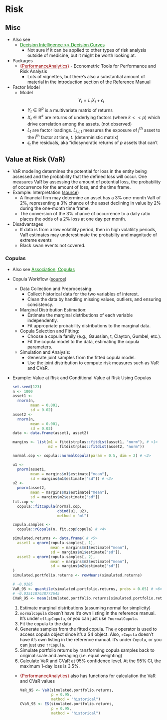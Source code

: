 # Risk {#sec-finance-risk .unnumbered}

## Misc {#sec-finance-risk-misc .unnumbered}

-   Also see
    -   [Decision Intelligence \>\> Decision Curves](decision-intelligence.qmd#sec-decint-deccurv){style="color: green"}
        -   Not sure if it can be applied to other types of risk analysis outside of medicine, but it might be worth looking at.
-   Packages
    -   [{]{style="color: #990000"}[PerformanceAnalytics](https://cran.r-project.org/web/packages/PerformanceAnalytics/index.html){style="color: #990000"}[}]{style="color: #990000"} - Econometric Tools for Performance and Risk Analysis
        -   Lots of vignettes, but there's also a substantial amount of material in the introduction section of the Reference Manual
-   Factor Model
    -   Model\
        $$
        Y_t = L_t X_t + \epsilon_t
        $$
        -   $Y_t \in \mathbb{R}^p$ is a multivariate matrix of returns
        -   $X_t \in \mathbb{R}^k$ are returns of underlying factors (where $k \lt\lt p$) which drive correlation among the assets. (not observed)
        -   $L_t$ are factor loadings. $L_{j,l,t}$ measures the exposure of $j^{\text{th}}$ asset to the $l^{\text{th}}$ factor at time, $t$. (deterministic matrix)
        -   $\epsilon_t$ the residuals, aka "idiosyncratic returns of $p$ assets that can't

## Value at Risk (VaR) {#sec-finance-risk-var .unnumbered}

-   VaR modeling determines the potential for loss in the entity being assessed and the probability that the defined loss will occur. One measures VaR by assessing the amount of potential loss, the probability of occurrence for the amount of loss, and the time frame.
-   [Example]{.ribbon-highlight}: Interpretation ([source](https://www.investopedia.com/terms/v/var.asp))
    -   A financial firm may determine an asset has a 3% one-month VaR of 2%, representing a 3% chance of the asset declining in value by 2% during the one-month time frame.
    -   The conversion of the 3% chance of occurrence to a daily ratio places the odds of a 2% loss at one day per month.
-   Disadvantages
    -   If data is from a low volatility period, then in high volatility periods, VaR estimates may underestimate the probabilty and magnitude of extreme events
    -   Black swan events not covered.

### Copulas {#sec-finance-risk-var-cop .unnumbered}

-   Also see [Association, Copulas](https://ercbk.github.io/Data-Science-Notebook/qmd/association-copulas.html){style="color: green"}

-   Copula Workflow ([source](https://chatgpt.com/share/4a17c9f3-e3ec-4ebc-8b9e-fcc38a583dfc))

    -   Data Collection and Preprocessing:
        -   Collect historical data for the two variables of interest.
        -   Clean the data by handling missing values, outliers, and ensuring consistency.
    -   Marginal Distribution Estimation:
        -   Estimate the marginal distributions of each variable independently.
        -   Fit appropriate probability distributions to the marginal data.
    -   Copula Selection and Fitting:
        -   Choose a copula family (e.g., Gaussian, t, Clayton, Gumbel, etc.).
        -   Fit the copula model to the data, estimating the copula parameters.
    -   Simulation and Analysis:
        -   Generate joint samples from the fitted copula model.
        -   Use the joint distribution to compute risk measures such as VaR and CVaR.

-   [Example]{.ribbon-highlight}: Value at Risk and Conditional Value at Risk Using Copulas

    ``` r
    set.seed(123)
    n <- 1000
    asset1 <- 
      rnorm(n, 
            mean = 0.001, 
            sd = 0.02)
    asset2 <- 
      rnorm(n, 
            mean = 0.001, 
            sd = 0.03)
    data <- data.frame(asset1, asset2)

    margins <- list(m1 = fitdistrplus::fitdist(asset1, "norm"), # <1>
                    m2 = fitdistrplus::fitdist(asset2, "norm"))

    normal.cop <- copula::normalCopula(param = 0.5, dim = 2) # <2>

    u1 <- 
      pnorm(asset1, 
            mean = margins$m1$estimate["mean"], 
            sd = margins$m1$estimate["sd"]) # <3>
    u2 <- 
      pnorm(asset2, 
            mean = margins$m2$estimate["mean"], 
            sd = margins$m2$estimate["sd"])
    fit.cop <- 
      copula::fitCopula(normal.cop, 
                        cbind(u1, u2), 
                        method = "ml")

    copula.samples <- 
      copula::rCopula(n, fit.cop@copula) # <4>

    simulated.returns <- data.frame( # <5>
      asset1 = qnorm(copula.samples[, 1], 
                     mean = margins$m1$estimate["mean"], 
                     sd = margins$m1$estimate["sd"]),
      asset2 = qnorm(copula.samples[, 2], 
                     mean = margins$m2$estimate["mean"], 
                     sd = margins$m2$estimate["sd"])
    )
    simulated.portfolio.returns <- rowMeans(simulated.returns)

    # -0.0285
    VaR_95 <- quantile(simulated.portfolio.returns, probs = 0.05) # <6>
    # -0.0351187638772645
    CVaR_95 <- mean(simulated.portfolio.returns[simulated.portfolio.returns <= VaR_95])
    ```

    1.  Estimate marginal distributions (assuming normal for simplicity)
    2.  `normalCopula` doesn't have it's own listing in the reference manual. It's under `ellipCopula`, or you can just use `?normalCopula`.
    3.  Fit the copula to the data
    4.  Generate samples from the fitted copula. The `@` operator is used to access copula object since it's a S4 object. Also, `rCopula` doesn't have it's own listing in the reference manual. It's under `Copula`, or you can just use `?rCopula`.
    5.  Simulate portfolio returns by ransforming copula samples back to original scale and averaging (i.e. equal weighting)
    6.  Calculate VaR and CVaR at 95% confidence level. At the 95% CI, the maximum 1-day loss is 3.5%.

    -   [{PerformanceAnalytics}]{style="color: #990000"} also has functions for calculation the VaR and CVaR values

        ``` r
        VaR_95 <- VaR(simulated.portfolio.returns, 
                      p = 0.95, 
                      method = "historical")
        CVaR_95 <- ES(simulated.portfolio.returns, 
                      p = 0.95, 
                      method = "historical")
        ```
